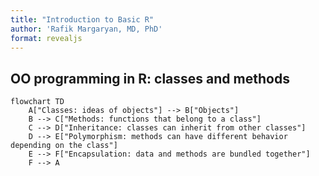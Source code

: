 ```yaml
---
title: "Introduction to Basic R"
author: 'Rafik Margaryan, MD, PhD'
format: revealjs
---
```


## OO programming in R: classes and methods

```mermaid
flowchart TD
    A["Classes: ideas of objects"] --> B["Objects"]
    B --> C["Methods: functions that belong to a class"]
    C --> D["Inheritance: classes can inherit from other classes"]
    D --> E["Polymorphism: methods can have different behavior depending on the class"]
    E --> F["Encapsulation: data and methods are bundled together"]
    F --> A
```
